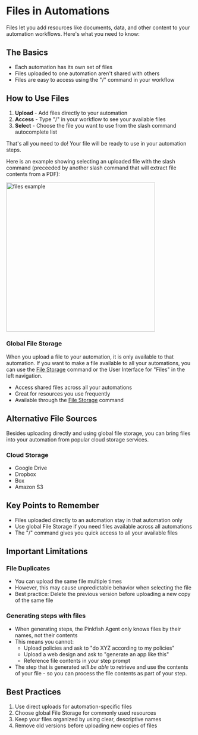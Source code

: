 # Files in Automations

Files let you add resources like documents, data, and other content to your automation workflows. Here's what you need to know:

## The Basics

- Each automation has its own set of files
- Files uploaded to one automation aren't shared with others
- Files are easy to access using the "/" command in your workflow

## How to Use Files

1. **Upload** - Add files directly to your automation
2. **Access** - Type "/" in your workflow to see your available files
3. **Select** - Choose the file you want to use from the slash command autocomplete list

That's all you need to do! Your file will be ready to use in your automation steps. 

Here is an example showing selecting an uploaded file with the slash command (preceeded by another slash command that will extract file contents from a PDF):

<img src="/images/examples/fileselection.png" alt="files example" width="400" />

### Global File Storage
When you upload a file to your automation, it is only available to that automation. If you want to make a file available to all your automations, you can use the [File Storage](/slash-commands/filestorage) command or the User Interface for "Files" in the left navigation.
- Access shared files across all your automations
- Great for resources you use frequently
- Available through the [File Storage](/slash-commands/filestorage) command

## Alternative File Sources

Besides uploading directly and using global file storage, you can bring files into your automation from popular cloud storage services.

### Cloud Storage
- Google Drive
- Dropbox
- Box
- Amazon S3



## Key Points to Remember

- Files uploaded directly to an automation stay in that automation only
- Use global File Storage if you need files available across all automations
- The "/" command gives you quick access to all your available files

## Important Limitations

### File Duplicates
- You can upload the same file multiple times
- However, this may cause unpredictable behavior when selecting the file
- Best practice: Delete the previous version before uploading a new copy of the same file

### Generating steps with files 
- When generating steps, the Pinkfish Agent only knows files by their names, not their contents
- This means you cannot:
  - Upload policies and ask to "do XYZ according to my policies"
  - Upload a web design and ask to "generate an app like this"
  - Reference file contents in your step prompt
- The step that is generated *will be able* to retrieve and use the contents of your file - so you can process the file contents as part of your step. 

## Best Practices

1. Use direct uploads for automation-specific files
2. Choose global File Storage for commonly used resources
3. Keep your files organized by using clear, descriptive names
4. Remove old versions before uploading new copies of files
